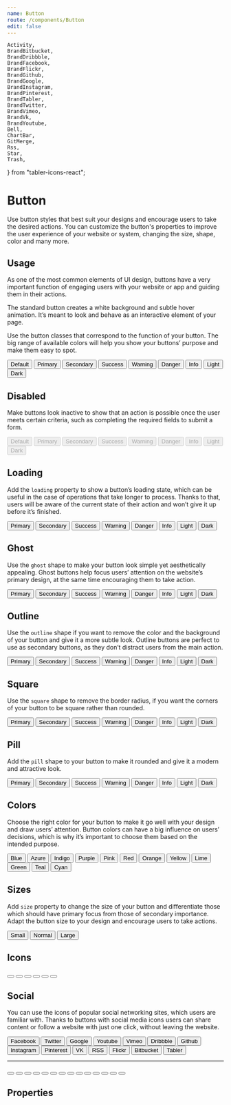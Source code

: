 ```yaml
---
name: Button
route: /components/Button
edit: false
---
```


	Activity,
	BrandBitbucket,
	BrandDribbble,
	BrandFacebook,
	BrandFlickr,
	BrandGithub,
	BrandGoogle,
	BrandInstagram,
	BrandPinterest,
	BrandTabler,
	BrandTwitter,
	BrandVimeo,
	BrandVk,
	BrandYoutube,
	Bell,
	ChartBar,
	GitMerge,
	Rss,
	Star,
	Trash,
} from "tabler-icons-react";

# Button

Use button styles that best suit your designs and encourage users to take the
desired actions. You can customize the button's properties to improve the user
experience of your website or system, changing the size, shape, color and many
more.

## Usage

As one of the most common elements of UI design, buttons have a very important
function of engaging users with your website or app and guiding them in their
actions.

The standard button creates a white background and subtle hover animation. It’s
meant to look and behave as an interactive element of your page.

Use the button classes that correspond to the function of your button. The big
range of available colors will help you show your buttons’ purpose and make them
easy to spot.

<Playground>
	<ButtonList>
		<Button>Default</Button>
		<Button color="primary">Primary</Button>
		<Button color="secondary">Secondary</Button>
		<Button color="success">Success</Button>
		<Button color="warning">Warning</Button>
		<Button color="danger">Danger</Button>
		<Button color="info">Info</Button>
		<Button color="light">Light</Button>
		<Button color="dark">Dark</Button>
	</ButtonList>
</Playground>

## Disabled

Make buttons look inactive to show that an action is possible once the user
meets certain criteria, such as completing the required fields to submit a form.

<Playground>
	<ButtonList>
		<Button disabled>Default</Button>
		<Button disabled color="primary">
			Primary
		</Button>
		<Button disabled color="secondary">
			Secondary
		</Button>
		<Button disabled color="success">
			Success
		</Button>
		<Button disabled color="warning">
			Warning
		</Button>
		<Button disabled color="danger">
			Danger
		</Button>
		<Button disabled color="info">
			Info
		</Button>
		<Button disabled color="light">
			Light
		</Button>
		<Button disabled color="dark">
			Dark
		</Button>
	</ButtonList>
</Playground>

## Loading

Add the `loading` property to show a button’s loading state, which can be useful
in the case of operations that take longer to process. Thanks to that, users
will be aware of the current state of their action and won’t give it up before
it’s finished.

<Playground>
	<ButtonList>
		<Button loading color="primary">
			Primary
		</Button>
		<Button loading color="secondary">
			Secondary
		</Button>
		<Button loading color="success">
			Success
		</Button>
		<Button loading color="warning">
			Warning
		</Button>
		<Button loading color="danger">
			Danger
		</Button>
		<Button loading color="info">
			Info
		</Button>
		<Button loading color="light">
			Light
		</Button>
		<Button loading color="dark">
			Dark
		</Button>
	</ButtonList>
</Playground>

## Ghost

Use the `ghost` shape to make your button look simple yet aesthetically
appealing. Ghost buttons help focus users’ attention on the website’s primary
design, at the same time encouraging them to take action.

<Playground>
	<ButtonList>
		<Button shape="ghost" color="primary">
			Primary
		</Button>
		<Button shape="ghost" color="secondary">
			Secondary
		</Button>
		<Button shape="ghost" color="success">
			Success
		</Button>
		<Button shape="ghost" color="warning">
			Warning
		</Button>
		<Button shape="ghost" color="danger">
			Danger
		</Button>
		<Button shape="ghost" color="info">
			Info
		</Button>
		<Button shape="ghost" color="light">
			Light
		</Button>
		<Button shape="ghost" color="dark">
			Dark
		</Button>
	</ButtonList>
</Playground>

## Outline

Use the `outline` shape if you want to remove the color and the background of
your button and give it a more subtle look. Outline buttons are perfect to use
as secondary buttons, as they don’t distract users from the main action.

<Playground>
	<ButtonList>
		<Button shape="outline" color="primary">
			Primary
		</Button>
		<Button shape="outline" color="secondary">
			Secondary
		</Button>
		<Button shape="outline" color="success">
			Success
		</Button>
		<Button shape="outline" color="warning">
			Warning
		</Button>
		<Button shape="outline" color="danger">
			Danger
		</Button>
		<Button shape="outline" color="info">
			Info
		</Button>
		<Button shape="outline" color="light">
			Light
		</Button>
		<Button shape="outline" color="dark">
			Dark
		</Button>
	</ButtonList>
</Playground>

## Square

Use the `square` shape to remove the border radius, if you want the corners of
your button to be square rather than rounded.

<Playground>
	<ButtonList>
		<Button shape="square" color="primary">
			Primary
		</Button>
		<Button shape="square" color="secondary">
			Secondary
		</Button>
		<Button shape="square" color="success">
			Success
		</Button>
		<Button shape="square" color="warning">
			Warning
		</Button>
		<Button shape="square" color="danger">
			Danger
		</Button>
		<Button shape="square" color="info">
			Info
		</Button>
		<Button shape="square" color="light">
			Light
		</Button>
		<Button shape="square" color="dark">
			Dark
		</Button>
	</ButtonList>
</Playground>

## Pill

Add the `pill` shape to your button to make it rounded and give it a modern and
attractive look.

<Playground>
	<ButtonList>
		<Button shape="pill" color="primary">
			Primary
		</Button>
		<Button shape="pill" color="secondary">
			Secondary
		</Button>
		<Button shape="pill" color="success">
			Success
		</Button>
		<Button shape="pill" color="warning">
			Warning
		</Button>
		<Button shape="pill" color="danger">
			Danger
		</Button>
		<Button shape="pill" color="info">
			Info
		</Button>
		<Button shape="pill" color="light">
			Light
		</Button>
		<Button shape="pill" color="dark">
			Dark
		</Button>
	</ButtonList>
</Playground>

## Colors

Choose the right color for your button to make it go well with your design and
draw users’ attention. Button colors can have a big influence on users’
decisions, which is why it’s important to choose them based on the intended
purpose.

<Playground>
	<ButtonList>
		<Button color="blue">Blue</Button>
		<Button color="azure">Azure</Button>
		<Button color="indigo">Indigo</Button>
		<Button color="purple">Purple</Button>
		<Button color="pink">Pink</Button>
		<Button color="red">Red</Button>
		<Button color="orange">Orange</Button>
		<Button color="yellow">Yellow</Button>
		<Button color="lime">Lime</Button>
		<Button color="green">Green</Button>
		<Button color="teal">Teal</Button>
		<Button color="cyan">Cyan</Button>
	</ButtonList>
</Playground>

## Sizes

Add `size` property to change the size of your button and differentiate those
which should have primary focus from those of secondary importance. Adapt the
button size to your design and encourage users to take actions.

<Playground>
	<ButtonList>
		<Button color="primary" size="sm">
			Small
		</Button>
		<Button color="primary">Normal</Button>
		<Button color="primary" size="lg">
			Large
		</Button>
	</ButtonList>
</Playground>

## Icons

<Playground>
	<ButtonList>
		<Button color="primary" iconOnly>
			<Activity />
		</Button>
		<Button color="success" iconOnly>
			<Bell />
		</Button>
		<Button color="warning" iconOnly>
			<Star />
		</Button>
		<Button color="danger" iconOnly>
			<Trash />
		</Button>
		<Button color="purple" iconOnly>
			<ChartBar />
		</Button>
		<Button color="white" iconOnly>
			<GitMerge />
		</Button>
	</ButtonList>
</Playground>

## Social

You can use the icons of popular social networking sites, which users are
familiar with. Thanks to buttons with social media icons users can share content
or follow a website with just one click, without leaving the website.

<Playground>
	<ButtonList>
		<Button color="facebook">
			<BrandFacebook /> Facebook
		</Button>
		<Button color="twitter">
			<BrandTwitter /> Twitter
		</Button>
		<Button color="google">
			<BrandGoogle /> Google
		</Button>
		<Button color="youtube">
			<BrandYoutube /> Youtube
		</Button>
		<Button color="vimeo">
			<BrandVimeo /> Vimeo
		</Button>
		<Button color="dribbble">
			<BrandDribbble /> Dribbble
		</Button>
		<Button color="github">
			<BrandGithub /> Github
		</Button>
		<Button color="instagram">
			<BrandInstagram />
			Instagram
		</Button>
		<Button color="pinterest">
			<BrandPinterest /> Pinterest
		</Button>
		<Button color="vk">
			<BrandVk /> VK
		</Button>
		<Button color="rss">
			<Rss /> RSS
		</Button>
		<Button color="flickr">
			<BrandFlickr /> Flickr
		</Button>
		<Button color="bitbucket">
			<BrandBitbucket /> Bitbucket
		</Button>
		<Button color="tabler">
			<BrandTabler /> Tabler
		</Button>
	</ButtonList>
	<hr />
	<ButtonList>
		<Button color="facebook" iconOnly>
			<BrandFacebook />
		</Button>
		<Button color="twitter" iconOnly>
			<BrandTwitter />
		</Button>
		<Button color="google" iconOnly>
			<BrandGoogle />
		</Button>
		<Button color="youtube" iconOnly>
			<BrandYoutube />
		</Button>
		<Button color="vimeo" iconOnly>
			<BrandVimeo />
		</Button>
		<Button color="dribbble" iconOnly>
			<BrandDribbble />
		</Button>
		<Button color="github" iconOnly>
			<BrandGithub />
		</Button>
		<Button color="instagram" iconOnly>
			<BrandInstagram />
		</Button>
		<Button color="pinterest" iconOnly>
			<BrandPinterest />
		</Button>
		<Button color="vk" iconOnly>
			<BrandVk />
		</Button>
		<Button color="rss" iconOnly>
			<Rss />
		</Button>
		<Button color="flickr" iconOnly>
			<BrandFlickr />
		</Button>
		<Button color="bitbucket" iconOnly>
			<BrandBitbucket />
		</Button>
		<Button color="tabler" iconOnly>
			<BrandTabler />
		</Button>
	</ButtonList>
</Playground>

## Properties

<Props of={Button} />

